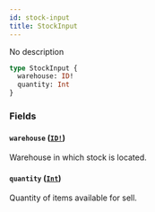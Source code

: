 ```yaml
---
id: stock-input
title: StockInput
---
```


No description

```graphql
type StockInput {
  warehouse: ID!
  quantity: Int
}
```

### Fields

#### `warehouse` ([`ID!`](/developer/api-reference/scalars/id.mdx))

Warehouse in which stock is located.

#### `quantity` ([`Int`](/developer/api-reference/scalars/int.mdx))

Quantity of items available for sell.
